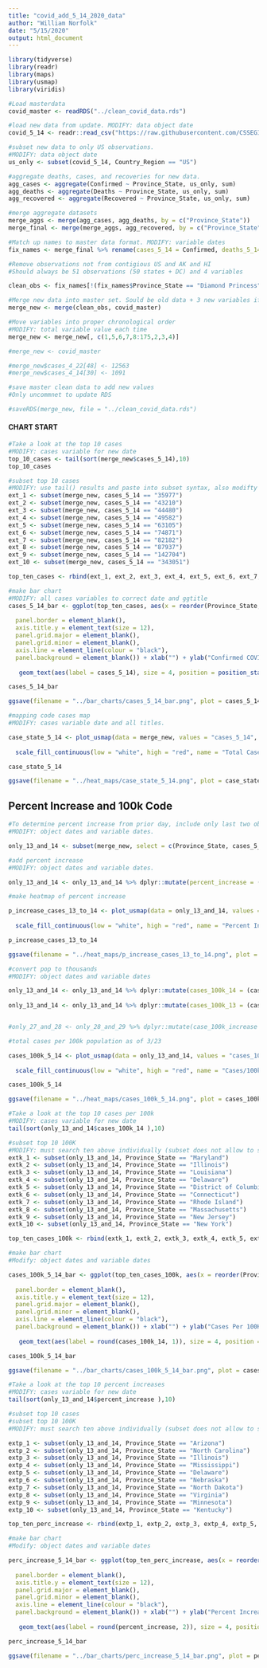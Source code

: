 ```yaml
---
title: "covid_add_5_14_2020_data"
author: "William Norfolk"
date: "5/15/2020"
output: html_document
---
```



```r
library(tidyverse)
library(readr)
library(maps)
library(usmap)
library(viridis)
```

```r
#Load masterdata
covid_master <- readRDS("../clean_covid_data.rds")
```


```r
#load new data from update. MODIFY: data object date
covid_5_14 <- readr::read_csv("https://raw.githubusercontent.com/CSSEGISandData/COVID-19/master/csse_covid_19_data/csse_covid_19_daily_reports/05-14-2020.csv")
```

```r
#subset new data to only US observations. 
#MODIFY: data object date
us_only <- subset(covid_5_14, Country_Region == "US")
```

```r
#aggregate deaths, cases, and recoveries for new data. 
agg_cases <- aggregate(Confirmed ~ Province_State, us_only, sum)
agg_deaths <- aggregate(Deaths ~ Province_State, us_only, sum)
agg_recovered <- aggregate(Recovered ~ Province_State, us_only, sum)
```

```r
#merge aggregate datasets
merge_aggs <- merge(agg_cases, agg_deaths, by = c("Province_State"))
merge_final <- merge(merge_aggs, agg_recovered, by = c("Province_State"))
```

```r
#Match up names to master data format. MODIFY: variable dates
fix_names <- merge_final %>% rename(cases_5_14 = Confirmed, deaths_5_14 = Deaths, recov_5_14 = Recovered)
```

```r
#Remove observations not from contigious US and AK and HI
#Should always be 51 observations (50 states + DC) and 4 variables

clean_obs <- fix_names[!(fix_names$Province_State == "Diamond Princess" | fix_names$Province_State == "Grand Princess" | fix_names$Province_State == "Guam" | fix_names$Province_State == "Puerto Rico" | fix_names$Province_State == "United States Virgin Islands" | fix_names$Province_State == "US" | fix_names$Province_State == "American Samoa" | fix_names$Province_State == "Northern Mariana Islands" | fix_names$Province_State == "Virgin Islands" | fix_names$Province_State == "Wuhan Evacuee" | fix_names$Province_State == "Recovered"),]
```

```r
#Merge new data into master set. Sould be old data + 3 new variables if successful
merge_new <- merge(clean_obs, covid_master)
```

```r
#Move variables into proper chronological order
#MODIFY: total variable value each time
merge_new <- merge_new[, c(1,5,6,7,8:175,2,3,4)]
```

```r
#merge_new <- covid_master
```

```r
#merge_new$cases_4_22[48] <- 12563
#merge_new$cases_4_14[30] <- 1091

```


```r
#save master clean data to add new values
#Only uncommnet to update RDS

#saveRDS(merge_new, file = "../clean_covid_data.rds")
```

#### CHART START

```r
#Take a look at the top 10 cases
#MODIFY: cases variable for new date
top_10_cases <- tail(sort(merge_new$cases_5_14),10)
top_10_cases
```

```r
#subset top 10 cases
#MODIFY: use tail() results and paste into subset syntax, also modifty cases date value
ext_1 <- subset(merge_new, cases_5_14 == "35977")
ext_2 <- subset(merge_new, cases_5_14 == "43210")
ext_3 <- subset(merge_new, cases_5_14 == "44480")
ext_4 <- subset(merge_new, cases_5_14 == "49582")
ext_5 <- subset(merge_new, cases_5_14 == "63105")
ext_6 <- subset(merge_new, cases_5_14 == "74871")
ext_7 <- subset(merge_new, cases_5_14 == "82182")
ext_8 <- subset(merge_new, cases_5_14 == "87937")
ext_9 <- subset(merge_new, cases_5_14 == "142704")
ext_10 <- subset(merge_new, cases_5_14 == "343051")

top_ten_cases <- rbind(ext_1, ext_2, ext_3, ext_4, ext_5, ext_6, ext_7, ext_8, ext_9, ext_10)
```

```r
#make bar chart
#MODIFY: all cases variables to correct date and ggtitle
cases_5_14_bar <- ggplot(top_ten_cases, aes(x = reorder(Province_State, -cases_5_14), cases_5_14)) + geom_bar(aes(fill = reorder(Province_State, -cases_5_14)),stat = "identity") + theme(axis.text.x = element_text(angle = 45, hjust = 1),
                                                                                                   legend.position = "none",                                                                        axis.text=element_text(size=12),
  panel.border = element_blank(), 
  axis.title.y = element_text(size = 12),
  panel.grid.major = element_blank(),
  panel.grid.minor = element_blank(),
  axis.line = element_line(colour = "black"),
  panel.background = element_blank()) + xlab("") + ylab("Confirmed COVID-19 Cases") + ggtitle("Top Ten Confirmed COVID-19 Cases by State 5/14/2020") +
  
   geom_text(aes(label = cases_5_14), size = 4, position = position_stack(vjust = 0.8))

cases_5_14_bar 
```

```r
ggsave(filename = "../bar_charts/cases_5_14_bar.png", plot = cases_5_14_bar)
```

```r
#mapping code cases map
#MODIFY: cases variable date and all titles.

case_state_5_14 <- plot_usmap(data = merge_new, values = "cases_5_14", color = "black") + 
  
  scale_fill_continuous(low = "white", high = "red", name = "Total Cases", label = scales::comma) + theme(legend.position = "right", plot.title = element_text(color = "black", size = 15, face = "bold"), plot.subtitle = element_text(color = "black", size = 10, face = "italic")) + labs(title = "COVID-19 Confirmed Cases by State", subtitle = "Data as of: 5/14/2020")

case_state_5_14
```

```r
ggsave(filename = "../heat_maps/case_state_5_14.png", plot = case_state_5_14)
```

## Percent Increase and 100k Code

```r
#To determine percent increase from prior day, include only last two observations
#MODIFY: object dates and variable dates.

only_13_and_14 <- subset(merge_new, select = c(Province_State, cases_5_14, cases_5_13, fips, total_pop))
```




```r
#add percent increase
#MODIFY: object dates and variable dates.

only_13_and_14 <- only_13_and_14 %>% dplyr::mutate(percent_increase = (cases_5_14 - cases_5_13) / cases_5_13 * 100)
```

```r
#make heatmap of percent increase

p_increase_cases_13_to_14 <- plot_usmap(data = only_13_and_14, values = "percent_increase", color = "black") + 
  
  scale_fill_continuous(low = "white", high = "red", name = "Percent Increase", label = scales::comma) + theme(legend.position = "right", plot.title = element_text(color = "black", size = 15, face = "bold"), plot.subtitle = element_text(color = "black", size = 10, face = "italic")) + labs(title = "Percent Increase of Confirmed COVID-19 Cases by State", subtitle = "From: 5/13/2020-5/14/2020")

p_increase_cases_13_to_14
```

```r
ggsave(filename = "../heat_maps/p_increase_cases_13_to_14.png", plot = p_increase_cases_13_to_14)
```

```r
#convert pop to thousands
#MODIFY: object dates and variable dates

only_13_and_14 <- only_13_and_14 %>% dplyr::mutate(cases_100k_14 = (cases_5_14 / total_pop) *100000)
  
only_13_and_14 <- only_13_and_14 %>% dplyr::mutate(cases_100k_13 = (cases_5_13 / total_pop) * 100000)


#only_27_and_28 <- only_28_and_29 %>% dplyr::mutate(case_100k_increase = (cases_100k_28 - cases_100k_27) / cases_100k_27 *100)

```

```r
#total cases per 100k population as of 3/23

cases_100k_5_14 <- plot_usmap(data = only_13_and_14, values = "cases_100k_14", color = "black") + 
  
  scale_fill_continuous(low = "white", high = "red", name = "Cases/100k Population", label = scales::comma) + theme(legend.position = "right", plot.title = element_text(color = "black", size = 15, face = "bold"), plot.subtitle = element_text(color = "black", size = 10, face = "italic")) + labs(title = "COVID-19 Confirmed Cases Per 100K Individuals by State", subtitle = "Data as of: 5/14/2020")

cases_100k_5_14
```

```r
ggsave(filename = "../heat_maps/cases_100k_5_14.png", plot = cases_100k_5_14)
```

```r
#Take a look at the top 10 cases per 100k
#MODIFY: cases variable for new date
tail(sort(only_13_and_14$cases_100k_14 ),10)
```


```r
#subset top 10 100K
#MODIFY: must search ten above individually (subset does not allow to select by these values for some reason...) and past the states in the code below.Also modify variable and object date names.
extk_1 <- subset(only_13_and_14, Province_State == "Maryland")
extk_2 <- subset(only_13_and_14, Province_State == "Illinois")
extk_3 <- subset(only_13_and_14, Province_State == "Louisiana")
extk_4 <- subset(only_13_and_14, Province_State == "Delaware")
extk_5 <- subset(only_13_and_14, Province_State == "District of Columbia")
extk_6 <- subset(only_13_and_14, Province_State == "Connecticut")
extk_7 <- subset(only_13_and_14, Province_State == "Rhode Island")
extk_8 <- subset(only_13_and_14, Province_State == "Massachusetts")
extk_9 <- subset(only_13_and_14, Province_State == "New Jersey")
extk_10 <- subset(only_13_and_14, Province_State == "New York")

top_ten_cases_100k <- rbind(extk_1, extk_2, extk_3, extk_4, extk_5, extk_6, extk_7, extk_8, extk_9, extk_10)
```

```r
#make bar chart
#Modify: object dates and variable dates

cases_100k_5_14_bar <- ggplot(top_ten_cases_100k, aes(x = reorder(Province_State, -cases_100k_14), cases_100k_14)) + geom_bar(aes(fill = reorder(Province_State, -cases_100k_14)), stat = "identity") + theme(axis.text.x = element_text(angle = 45, hjust = 1),
                                                                                                   legend.position = "none",                                                                        axis.text=element_text(size=12),
  panel.border = element_blank(),   
  axis.title.y = element_text(size = 12),
  panel.grid.major = element_blank(),
  panel.grid.minor = element_blank(),
  axis.line = element_line(colour = "black"),
  panel.background = element_blank()) + xlab("") + ylab("Cases Per 100K Individuals") + ggtitle("Top Ten COVID-19 Confirmed Cases Per 100K Individuals by State 5/14/2020") +
  
   geom_text(aes(label = round(cases_100k_14, 1)), size = 4, position = position_stack(vjust = 0.8))

cases_100k_5_14_bar
```

```r
ggsave(filename = "../bar_charts/cases_100k_5_14_bar.png", plot = cases_100k_5_14_bar)
```

```r
#Take a look at the top 10 percent increases
#MODIFY: cases variable for new date
tail(sort(only_13_and_14$percent_increase ),10)
```

```r
#subset top 10 cases
#subset top 10 100K
#MODIFY: must search ten above individually (subset does not allow to select by these values for some reason...) and past the states in the code below.Also modify variable and object date names.

extp_1 <- subset(only_13_and_14, Province_State == "Arizona")
extp_2 <- subset(only_13_and_14, Province_State == "North Carolina")
extp_3 <- subset(only_13_and_14, Province_State == "Illinois")
extp_4 <- subset(only_13_and_14, Province_State == "Mississippi")
extp_5 <- subset(only_13_and_14, Province_State == "Delaware")
extp_6 <- subset(only_13_and_14, Province_State == "Nebraska")
extp_7 <- subset(only_13_and_14, Province_State == "North Dakota")
extp_8 <- subset(only_13_and_14, Province_State == "Virginia")
extp_9 <- subset(only_13_and_14, Province_State == "Minnesota")
extp_10 <- subset(only_13_and_14, Province_State == "Kentucky")

top_ten_perc_increase <- rbind(extp_1, extp_2, extp_3, extp_4, extp_5, extp_6, extp_7, extp_8, extp_9, extp_10)
```

```r
#make bar chart
#Modify: object dates and variable dates

perc_increase_5_14_bar <- ggplot(top_ten_perc_increase, aes(x = reorder(Province_State, -percent_increase), percent_increase)) + geom_bar(aes(fill = reorder(Province_State, -percent_increase)), stat = "identity") + theme(axis.text.x = element_text(angle = 45, hjust = 1),
                                                                                                   legend.position = "none",                                                                        axis.text=element_text(size=12),
  panel.border = element_blank(),   
  axis.title.y = element_text(size = 12),
  panel.grid.major = element_blank(),
  panel.grid.minor = element_blank(),
  axis.line = element_line(colour = "black"),
  panel.background = element_blank()) + xlab("") + ylab("Percent Increase") + ggtitle("COVID-19: Top Ten Percent Increase by State from 5/13/20-5/14/20") +
  
   geom_text(aes(label = round(percent_increase, 2)), size = 4, position = position_stack(vjust = 0.8))

perc_increase_5_14_bar
```

```r
ggsave(filename = "../bar_charts/perc_increase_5_14_bar.png", plot = perc_increase_5_14_bar)
```